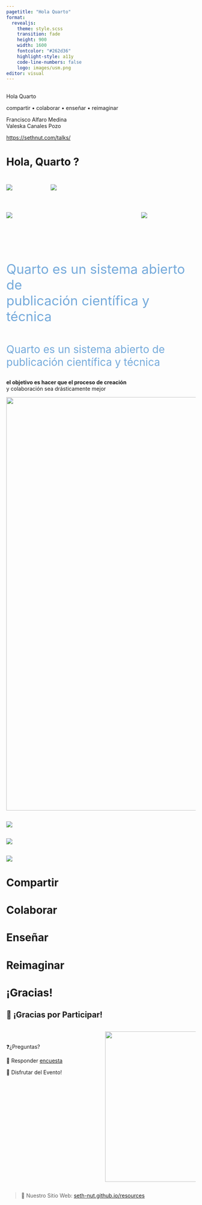 ```yaml
---
pagetitle: "Hola Quarto"
format: 
  revealjs: 
    theme: style.scss
    transition: fade
    height: 900
    width: 1600
    fontcolor: "#262d36"
    highlight-style: a11y
    code-line-numbers: false
    logo: images/usm.png
editor: visual
---
```


##  {#hello-quarto-title data-menu-title="Hola Quarto" background-image="images/horst_penguins_telescope.png" data-state="no-logo"}

[Hola Quarto]{.custom-title}

[compartir • colaborar • enseñar • reimaginar]{.custom-subtitle}

[Francisco Alfaro Medina <br> Valeska Canales Pozo]{.custom-author} 

[[https://sethnut.com/talks/](https://sethnut.com/talks/)]{.custom-url}




# Hola, Quarto ? {.title-top-light background-image="images/horst-quarto-meteor-transparent.png" }

##  {#collaborate-intro .center data-menu-title="Collaborate Intro"}

::: columns
::: {.column width="20%"}
![](images/horst_penguins_nametag_julie.png){fig-alt="Penguin with nametag that says \"Julie\""}
:::

::: {.column width="80%"}
![](images/2-collaborate/lowndes_venn_science.svg)
:::
:::

##  {#share-intro .center data-menu-title="Share Intro"}

::: columns
::: {.column width="70%"}
![](images/1-share/mine-venn.svg){fig-alt="A Venn diagram with three circles -- education, research, and development. At the intersection is a blue heart with the word compassion."}
:::

::: {.column width="30%"}
![](images/horst_penguins_nametag_mine.png){fig-alt="Penguin with nametag that says \"Mine\""}
:::
:::


##  {#publishing-system-1 .centered data-menu-title="Sistema de publicación 1" background-color="#0F1620" auto-animate="true"}

::: {style="margin-top: 100px; font-size: 2.5em; color: #75AADB;"}
Quarto es un sistema abierto de<br> publicación científica y técnica
:::


##  {#publishing-system-2 .centered data-menu-title="Sistema de publicación 2" background-color="#0F1620" auto-animate="true"}

::: {style="margin-top: 50px; font-size: 2em; color: #75AADB"}
Quarto es un sistema abierto de<br> publicación científica y técnica
:::

::: midi
**el objetivo es hacer que el proceso de creación**<br> y colaboración sea drásticamente mejor
:::

::: {.fragment .fade-up}
![](images/horst_quarto_schematic.png){fig-align="center" width="1100px" fig-alt="Un esquema que representa la versatilidad de Quarto para entrada multilenguaje (por ejemplo, Python, R, Observable, Julia) y salida multi-formato (por ejemplo, PDF, HTML, documentos Word y más)."}
:::


##  {#outline-1 .centered data-menu-title="Esquema 1" auto-animate="true"}

![](images/outline-1.png){fig-alt="Logo de Quarto con dos cuadrantes etiquetados como Compartir y Enseñar, con un pingüino azul al lado."}


##  {#outline-2 .centered data-menu-title="Esquema 2" auto-animate="true"}

![](images/outline-2.png){fig-alt="Logo de Quarto con dos cuadrantes etiquetados como Colaborar y Reimaginar, con un pingüino naranja al lado."}


##  {#outline-3 .centered data-menu-title="Esquema 3" auto-animate="true"}

![](images/outline-3.png){fig-alt="Logo de Quarto con los cuatro cuadrantes etiquetados como Compartir, Colaborar, Enseñar y Reimaginar."}


# Compartir {.title-middle-dark background-image="images/horst_quarto_penguins_share.png"  data-state="no-logo"}


# Colaborar {.title-top-ice background-image="images/horst_penguins_telescope.png" data-state="no-logo" }


# Enseñar {.title-middle-ice background-image="images/horst_quarto_penguins_teach.png" data-state="no-logo"}

# Reimaginar {.title-top-ice background-image="images/horst_quarto_penguins_reimagine.png" data-state="no-logo" }


# ¡Gracias! {.title-top-dark background-image="images/horst_quarto_penguins_thankyou.png" data-state="no-logo"}

## 🎉 ¡Gracias por Participar! 



::: columns
::: {.column width="50%"}
<br>

❓¿Preguntas?

👏 Responder [encuesta](https://forms.gle/WMYcViob6Z6WbPZD7)

🥳 Disfrutar del Evento!
:::

::: {.column width="50%" align="center"}
![](images/qr.png){width="400"}
:::
:::


> 🔗 Nuestro Sitio Web: [seth-nut.github.io/resources](https://seth-nut.github.io/resources/)

